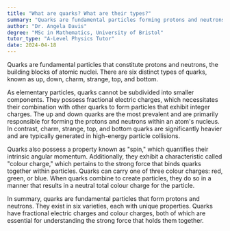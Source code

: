 ```yaml
---
title: "What are quarks? What are their types?"
summary: "Quarks are fundamental particles forming protons and neutrons, with six types: up, down, charm, strange, top, and bottom."
author: "Dr. Angela Davis"
degree: "MSc in Mathematics, University of Bristol"
tutor_type: "A-Level Physics Tutor"
date: 2024-04-18
---
```


Quarks are fundamental particles that constitute protons and neutrons, the building blocks of atomic nuclei. There are six distinct types of quarks, known as up, down, charm, strange, top, and bottom.

As elementary particles, quarks cannot be subdivided into smaller components. They possess fractional electric charges, which necessitates their combination with other quarks to form particles that exhibit integer charges. The up and down quarks are the most prevalent and are primarily responsible for forming the protons and neutrons within an atom's nucleus. In contrast, charm, strange, top, and bottom quarks are significantly heavier and are typically generated in high-energy particle collisions.

Quarks also possess a property known as "spin," which quantifies their intrinsic angular momentum. Additionally, they exhibit a characteristic called "colour charge," which pertains to the strong force that binds quarks together within particles. Quarks can carry one of three colour charges: red, green, or blue. When quarks combine to create particles, they do so in a manner that results in a neutral total colour charge for the particle.

In summary, quarks are fundamental particles that form protons and neutrons. They exist in six varieties, each with unique properties. Quarks have fractional electric charges and colour charges, both of which are essential for understanding the strong force that holds them together.
    